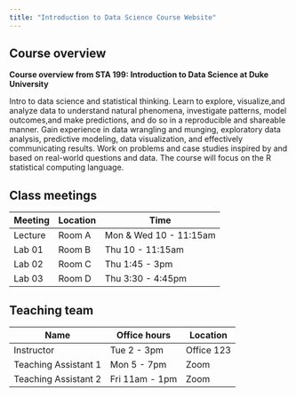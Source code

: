 ```yaml
---
title: "Introduction to Data Science Course Website"
---
```


## Course overview

**Course overview from STA 199: Introduction to Data Science at Duke University**

Intro to data science and statistical thinking. Learn to explore, visualize,and analyze data to understand natural phenomena, investigate patterns, model outcomes,and make predictions, and do so in a reproducible and shareable manner. Gain experience in data wrangling and munging, exploratory data analysis, predictive modeling, data visualization, and effectively communicating results. Work on problems and case studies inspired by and based on real-world questions and data. The course will focus on the R statistical computing language.

## Class meetings

| Meeting | Location | Time                   |
|---------|----------|------------------------|
| Lecture | Room A   | Mon & Wed 10 - 11:15am |
| Lab 01  | Room B   | Thu 10 - 11:15am       |
| Lab 02  | Room C   | Thu 1:45 - 3pm         |
| Lab 03  | Room D   | Thu 3:30 - 4:45pm      |

## Teaching team 

| Name                 | Office hours   | Location   |
|----------------------|----------------|------------|
| Instructor           | Tue 2 - 3pm    | Office 123 |
| Teaching Assistant 1 | Mon 5 - 7pm    | Zoom       |
| Teaching Assistant 2 | Fri 11am - 1pm | Zoom       |
